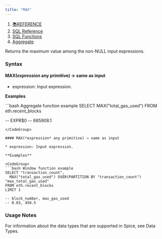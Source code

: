 ```yaml
---
title: "MAX"
---
```


1. [📚REFERENCE](/reference)
2. [SQL Reference](/reference/sql-reference)
3. [SQL Functions](/reference/sql-reference/all-functions)
4. [Aggregate](/reference/sql-reference/all-functions/aggregate)

Returns the maximum value among the non-NULL input expressions.

### Syntax

#### MAX(*expression* any primitive) → same as input

* expression: Input expression.

**Examples**

<CodeGroup>
  ```bash Aggregate function example
  SELECT MAX("total_gas_used") 
  FROM eth.recent_blocks

  -- EXPR$0
  -- 685908.1
  ```
</CodeGroup>

#### MAX(*expression* any primitive) → same as input

* expression: Input expression.

**Examples**

<CodeGroup>
  ```bash Window function example
  SELECT "transaction_count", 
    MAX("total_gas_used") OVER(PARTITION BY "transaction_count") "max_total_gas_used"
  FROM eth.recent_blocks
  LIMIT 1

  -- block_number, max_gas_used
  -- 0.03, 450.5
  ```
</CodeGroup>

### Usage Notes

For information about the data types that are supported in Spice, see Data Types.
